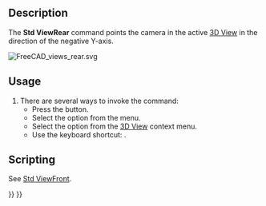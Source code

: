 <languages/>
<translate>

<!--T:14-->
{{Docnav
|[[Std_ViewRight|ViewRight]]
|[[Std_ViewBottom|ViewBottom]]
|[[Std_View_Menu|Std View Menu]]
|IconL=Std_ViewRight.svg
|IconR=Std_ViewBottom.svg
|IconC=Freecad.svg
}}

<!--T:5-->
{{GuiCommand
|Name=Std ViewRear
|MenuLocation=View → Standard Views → Rear
|Workbenches=All
|Shortcut={{KEY|4}}
|SeeAlso=[[Std_ViewBottom|Std ViewBottom]], [[Std_ViewLeft|Std ViewLeft]]
}}

==Description== <!--T:6-->

<!--T:7-->
The '''Std ViewRear''' command points the camera in the active [[3D_View|3D View]] in the direction of the negative Y-axis.

</translate>
[[Image:FreeCAD_views_rear.svg]]
<translate>
<!--T:4-->
{{Caption|Arrow 4 points in the direction of the rear view}}

==Usage== <!--T:8-->

<!--T:9-->
# There are several ways to invoke the command:
#* Press the {{Button|[[Image:Std_ViewRear.svg|16px]] [[Std_ViewRear|Rear]]}} button.
#* Select the {{MenuCommand|View → Standard Views → [[Image:Std_ViewRear.svg|16px]] Rear}} option from the menu.
#* Select the {{MenuCommand|Standard Views → [[Image:Std_ViewRear.svg|16px]] Rear}} option from the [[3D_View|3D View]] context menu.
#* Use the keyboard shortcut: {{KEY|4}}.

==Scripting== <!--T:10-->

<!--T:16-->
See [[Std_ViewFront#Scripting|Std ViewFront]].


<!--T:15-->
{{Docnav
|[[Std_ViewRight|ViewRight]]
|[[Std_ViewBottom|ViewBottom]]
|[[Std_View_Menu|Std View Menu]]
|IconL=Std_ViewRight.svg
|IconR=Std_ViewBottom.svg
|IconC=Freecad.svg
}}

</translate>
{{Std_Base_navi{{#translation:}}}}
{{Userdocnavi{{#translation:}}}}